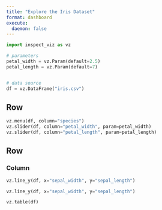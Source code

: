 ```yaml
---
title: "Explore the Iris Dataset"
format: dashboard
execute:
  daemon: false
---
```


```python
import inspect_viz as vz

# parameters
petal_width = vz.Param(default=2.5)
petal_length = vz.Param(default=7)


# data source
df = vz.DataFrame("iris.csv")
```


## Row {.toolbar}

```python
vz.menu(df, column="species")
vz.slider(df, column="petal_width", param=petal_width)
vz.slider(df, column="petal_length", param=petal_length)
```

## Row 

### Column

```python
vz.line_y(df, x="sepal_width", y="sepal_length")
```


```python
vz.line_y(df, x="sepal_width", y="sepal_length")
```


```python
vz.table(df)
```

